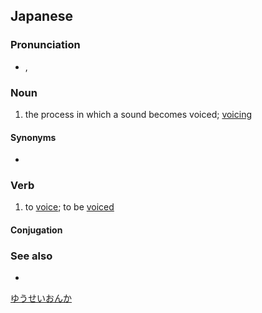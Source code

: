 ==Japanese==
{{ja-kanjitab|ゆう|せい|おん|か|yomi=on}}

===Pronunciation===
* {{IPA|/juːsei onka/|lang=ja}}, {{IPA|/juːseː onka/|lang=ja}}

===Noun===
{{ja-noun|ゆうせいおんか}}

# the process in which a sound becomes voiced; [[voicing]]

====Synonyms====
* {{ja-r|有声化|ゆうせいか}}

===Verb===
{{ja-verb-suru|ゆうせいおんか}}

# {{lb|ja|phonology|sort=ゆうせいおんか}} to [[voice]]; to be [[voiced]]

====Conjugation====
{{ja-suru|ゆうせいおんか}}

===See also===
* {{ja-r|無声音化|むせいおんか}}

[[Category:ja:Phonetics|ゆうせいおんか]]